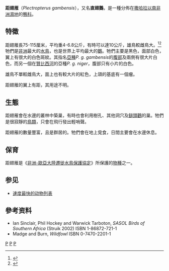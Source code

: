 {{Speciesbox
| image = Spur-winged goose (Plectropterus gambensis).jpg
| image_caption = [[乔贝国家公园|乔贝国家公园]]的距翅雁
| status = LC
| status_system = IUCN3.1
| status_ref = <ref>{{cite iucn|url=https://www.iucnredlist.org/details/22680057/0 |title=''Plectropterus gambensis'' |author=BirdLife International |author-link=BirdLife International |year=2012 |access-date=26 November 2013|ref=harv}}</ref>
| genus = Plectropterus
| parent_authority = [[James_Francis_Stephens|Stephens]], 1824
| display_parents = 2
| species = gambensis
| authority = ([[卡爾·林奈|Linnaeus]], 1766)
| subdivision_ranks = [[亞種|亞種]]
| subdivision = 
''P. g. gambensis'' <small>(Linnaeus, 1766)</small> <br>
''P. g. niger'' <small>([[Philip_Sclater|Sclater]], 1877)</small>
| synonyms = ''Anas gambensis'' {{small|Linnaeus, 1766}}
| range_map = PlectropterusGambensisIUCN2019 2.png
| range_map_caption = 距翅雁的分布范围{{leftlegend|#008000|留鸟|outline=gray}}
}}
'''距翅雁'''（''Plectropterus gambensis''），又名'''直翅鵝'''，是一種分佈在[[撒哈拉以南非洲|撒哈拉以南非洲]][[濕地|濕地]]的[[鴨科|鴨科]]。

== 特徵 ==
距翅雁長75-115厘米，平均重4-6.8公斤，有時可以達10公斤，雄鳥較雌鳥大。<ref>{{Cite web|author=World Association of Zoos and Aquariums|year=2008|title=Spur-winged Goose|url=http://www.waza.org/virtualzoo/factsheet.php?id=212-002-034-001&view=Anseriformes|accessdate=2009-04-17}}{{Dead link|date=2019年11月 |bot=InternetArchiveBot |fix-attempted=yes }}</ref><ref>{{Cite web|author=CSU Libraries|title=Spur-winged goose sitting in water|url=http://digital.library.colostate.edu/cgi-bin/pview.exe?CISOROOT=/garst&CISOPTR=380&CISORESTMP=/garst/html/garst_template1.html&CISOVIEWTMP=/garst/html/garst_template2.html&CISOROWS=2&CISOCOLS=4|accessdate=2009-04-17|deadurl=yes|archiveurl=https://web.archive.org/web/20120211195749/http://digital.library.colostate.edu/cgi-bin/pview.exe?CISOROOT=%2Fgarst&CISOPTR=380&CISORESTMP=%2Fgarst%2Fhtml%2Fgarst_template1.html&CISOVIEWTMP=%2Fgarst%2Fhtml%2Fgarst_template2.html&CISOROWS=2&CISOCOLS=4|archivedate=2012-02-11}}</ref>牠們是[[非洲|非洲]]最大的[[水鳥|水鳥]]，也是世界上平均最大的[[鵝|鵝]]。牠們主要是黑色，面部白色，翼上有很大的白色斑紋。其指名[[亞種|亞種]]''P. g. gambensis''的[[腹部|腹部]]及兩側有很大片白色，而另一個在[[贊比西河|贊比西河]]的亞種''P. g. niger''，腹部只有小片的白色。

雄鳥不單較雌鳥大，面上也有較大片的紅色，上頜的基底有一個瘤。

距翅雁的翼上有距，其用途不明。

== 生態 ==
距翅雁會在水邊的叢林中築巢，有時也會利用樹孔、其他洞穴及[[鎚頭鸛|鎚頭鸛]]的巢。牠們是很寂靜的[[鳥類|鳥類]]，只會在飛行發出輕哨聲。

距翅雁的數量豐富，且是群居的。牠們會在地上覓食，日間主要會在水邊休息。

== 保育 ==
距翅雁是《[[非洲-歐亞大陸遷徙水鳥保護協定|非洲-歐亞大陸遷徙水鳥保護協定]]》所保護的[[物種|物種]]之一。

== 参见 ==

* [[速度最快的动物列表|速度最快的动物列表]]

== 參考资料 ==
{{commons|Plectropterus gambensis}}
{{reflist}}
* Ian Sinclair, Phil Hockey and Warwick Tarboton, ''SASOL Birds of Southern Africa'' (Struik 2002) ISBN 1-86872-721-1
* Madge and Burn, ''Wildfowl'' ISBN 0-7470-2201-1
{{雁形目|A.}}
{{Taxonbar|from=Q247412}}

[[Category:鸭科|P]]
[[Category:1766年描述的鳥類|P]]
[[Category:非洲鳥類|P]]